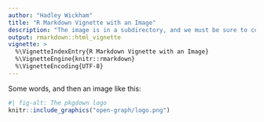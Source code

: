 ```yaml
---
author: "Hadley Wickham"
title: "R Markdown Vignette with an Image"
description: "The image is in a subdirectory, and we must be sure to copy it."
output: rmarkdown::html_vignette
vignette: >
  %\VignetteIndexEntry{R Markdown Vignette with an Image}
  %\VignetteEngine{knitr::rmarkdown}
  %\VignetteEncoding{UTF-8}
---
```


Some words, and then an image like this:

```r
#| fig-alt: The pkgdown logo
knitr::include_graphics("open-graph/logo.png")
```
